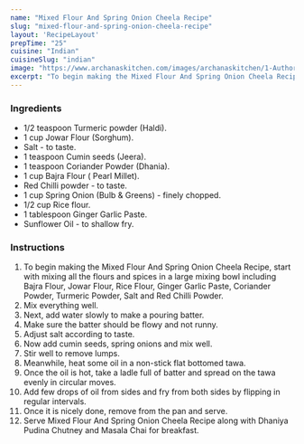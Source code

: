 ---
name: "Mixed Flour And Spring Onion Cheela Recipe"
slug: "mixed-flour-and-spring-onion-cheela-recipe"
layout: 'RecipeLayout'
prepTime: "25"
cuisine: "Indian"
cuisineSlug: "indian"
image: "https://www.archanaskitchen.com/images/archanaskitchen/1-Author/Shaheen_Ali/Mixed_Flour__Spring_Onion_Crepes.jpg"
excerpt: "To begin making the Mixed Flour And Spring Onion Cheela Recipe, start with mixing all the flours and spices in a large mixing bowl including Bajra Flour, Jowar Flour, Rice Flour, Ginger Garlic Paste, Coriander Powder, Turmeric Powder, Salt and Red Chilli Powder"
---

### Ingredients

- 1/2 teaspoon Turmeric powder (Haldi).
- 1 cup Jowar Flour (Sorghum).
- Salt - to taste.
- 1 teaspoon Cumin seeds (Jeera).
- 1 teaspoon Coriander Powder (Dhania).
- 1 cup Bajra Flour ( Pearl Millet).
- Red Chilli powder - to taste.
- 1 cup Spring Onion (Bulb & Greens) - finely chopped.
- 1/2 cup Rice flour.
- 1 tablespoon Ginger Garlic Paste.
- Sunflower Oil - to shallow fry.

### Instructions

1. To begin making the Mixed Flour And Spring Onion Cheela Recipe, start with mixing all the flours and spices in a large mixing bowl including Bajra Flour, Jowar Flour, Rice Flour, Ginger Garlic Paste, Coriander Powder, Turmeric Powder, Salt and Red Chilli Powder.
1. Mix everything well.
1. Next, add water slowly to make a pouring batter.
1. Make sure the batter should be flowy and not runny.
1. Adjust salt according to taste.
1. Now add cumin seeds, spring onions and mix well.
1. Stir well to remove lumps.
1. Meanwhile, heat some oil in a non-stick flat bottomed tawa.
1. Once the oil is hot, take a ladle full of batter and spread on the tawa evenly in circular moves.
1. Add few drops of oil from sides and fry from both sides by flipping in regular intervals.
1. Once it is nicely done, remove from the pan and serve.
1. Serve Mixed Flour And Spring Onion Cheela Recipe along with Dhaniya Pudina Chutney and Masala Chai for breakfast.

